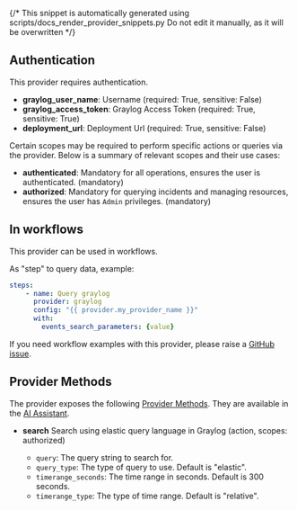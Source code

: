 {/* This snippet is automatically generated using scripts/docs_render_provider_snippets.py 
Do not edit it manually, as it will be overwritten */}

## Authentication
This provider requires authentication.
- **graylog_user_name**: Username (required: True, sensitive: False)
- **graylog_access_token**: Graylog Access Token (required: True, sensitive: True)
- **deployment_url**: Deployment Url (required: True, sensitive: False)

Certain scopes may be required to perform specific actions or queries via the provider. Below is a summary of relevant scopes and their use cases:
- **authenticated**: Mandatory for all operations, ensures the user is authenticated. (mandatory) 
- **authorized**: Mandatory for querying incidents and managing resources, ensures the user has `Admin` privileges. (mandatory) 



## In workflows

This provider can be used in workflows.


As "step" to query data, example:
```yaml
steps:
    - name: Query graylog
      provider: graylog
      config: "{{ provider.my_provider_name }}"
      with:
        events_search_parameters: {value}  
```




If you need workflow examples with this provider, please raise a [GitHub issue](https://github.com/keephq/keep/issues).


## Provider Methods
The provider exposes the following [Provider Methods](/providers/provider-methods#via-ai-assistant). They are available in the [AI Assistant](/overview/ai-incident-assistant).

- **search** Search using elastic query language in Graylog (action, scopes: authorized)

    - `query`: The query string to search for.
    - `query_type`: The type of query to use. Default is "elastic".
    - `timerange_seconds`: The time range in seconds. Default is 300 seconds.
    - `timerange_type`: The type of time range. Default is "relative".
